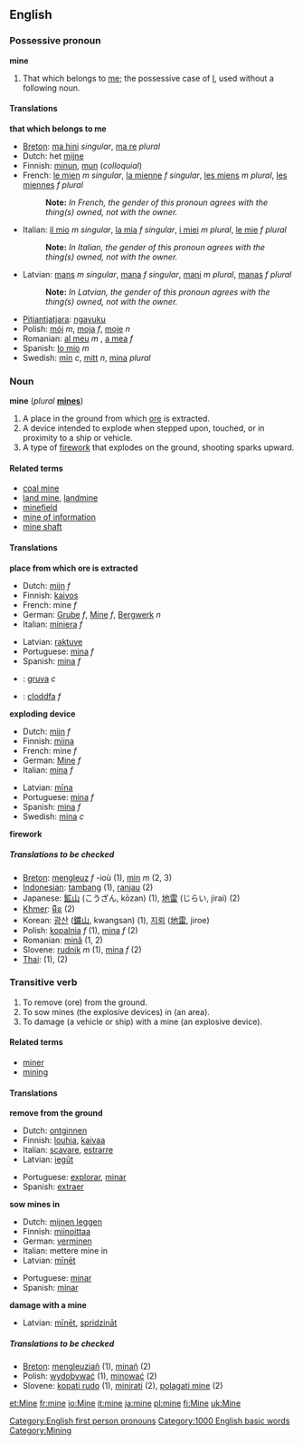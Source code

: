 {{See|Mine}}

==English==
===Possessive pronoun===
'''mine'''

#<!--DefA-->That which belongs to [[me]]; the possessive case of [[I]], used without a following noun.

====Translations====
<!--DefA-->'''that which belongs to me'''
{{top}}
*[[Breton]]: [[ma hini]] ''singular'', [[ma re]] ''plural''
*Dutch: het [[mijne]]
*Finnish: [[minun]], [[mun#Finnish|mun]] (''colloquial'')
*French: [[mien|le mien]] ''m singular'', [[mienne|la mienne]] ''f singular'', [[miens|les miens]] ''m plural'', [[miennes|les miennes]] ''f plural''
*:'''Note:''' ''In French, the gender of this pronoun agrees with the thing(s) owned, not with the owner.''
*Italian: [[mio|il mio]] ''m singular'', [[mia|la mia]] ''f singular'', [[miei|i miei]] ''m plural'', [[mie|le mie]] ''f plural''
*:'''Note:''' ''In Italian, the gender of this pronoun agrees with the thing(s) owned, not with the owner.''
{{mid}}
*Latvian: [[mans]] ''m singular'', [[mana#Latvian|mana]] ''f singular'', [[mani]] ''m plural'', [[manas]] ''f plural''
*:'''Note:''' ''In Latvian, the gender of this pronoun agrees with the thing(s) owned, not with the owner.''
*[[Pitjantjatjara]]: [[ngayuku]]
*Polish: [[mój]] ''m'', [[moja]] ''f'', [[moje]] ''n''
*Romanian: [[al meu]] ''m'' , [[a mea]] ''f''
*Spanish: [[lo mio]] ''m''
*Swedish: [[min]] ''c'', [[mitt#Swedish|mitt]] ''n'', [[mina#Swedish|mina]] ''plural''
{{bottom}}

===Noun===
'''mine''' (''plural'' '''[[mines]]''')

#<!--DefB-->A place in the ground from which [[ore]] is extracted.
#<!--DefC-->A device intended to explode when stepped upon, touched, or in proximity to a ship or vehicle.
#<!--DefD-->A type of [[firework]] that explodes on the ground, shooting sparks upward.

====Related terms====
*[[coal mine]]
*[[land mine]], [[landmine]]
*[[minefield]]
*[[mine of information]]
*[[mine shaft]]

====Translations====

<!--DefB-->'''place from which ore is extracted'''
{{top}}
*Dutch: [[mijn]] ''f''
*Finnish: [[kaivos]]
*French: mine ''f''
*German: [[Grube]] ''f'', [[Mine]] ''f'', [[Bergwerk]] ''n''
*Italian: [[miniera]] ''f''
{{mid}}
*Latvian: [[raktuve]]
*Portuguese: [[mina#Portuguese|mina]] ''f''
*Spanish: [[mina#Spanish|mina]] ''f''
*{{sv}}: [[gruva]] ''c''
*{{cy}}: [[cloddfa]] ''f''
{{bottom}}

<!--DefC-->'''exploding device'''
{{top}}
*Dutch: [[mijn]] ''f''
*Finnish: [[miina]]
*French: mine ''f''
*German: [[Mine]] ''f''
*Italian: [[mina#Italian|mina]] ''f''
{{mid}}
*Latvian: [[mīna]]
*Portuguese: [[mina#Portuguese|mina]] ''f''
*Spanish: [[mina#Spanish|mina]] ''f''
*Swedish: [[mina#Swedish|mina]] ''c''
{{bottom}}

<!--DefD-->'''firework'''
{{top}}
{{mid}}
{{bottom}}

=====Translations to be checked=====
<!--Remove this section once all of the translations below have been moved into the tables above.-->
{{checktrans}}

*[[Breton]]: [[mengleuz]] ''f'' -ioù (1), [[min]] ''m'' (2, 3)
*[[Indonesian]]: [[tambang]] (1), [[ranjau]] (2)
*Japanese: [[鉱山]] (こうざん, kōzan) (1), [[地雷]] (じらい, jirai) (2)
*[[Khmer]]: [[មីន]] (2)
*Korean: [[광산]] ([[鑛山]], kwangsan) (1), [[지뢰]] ([[地雷]], jiroe)
*Polish: [[kopalnia]] ''f'' (1), [[mina]] ''f'' (2)
*Romanian: [[mină]] (1, 2)
*Slovene: [[rudnik]] ''m'' (1), [[mina]] ''f'' (2)
*[[Thai]]: {{THchar|[[เหมืองแร่]]}} (1), {{THchar|[[กับระเบิด]]}} (2)

===Transitive verb===
{{en-infl-reg-other-e|min|e|}}

#<!--Def-->To remove (ore) from the ground.
#<!--Def-->To sow mines (the explosive devices) in (an area).
#<!--Def-->To damage (a vehicle or ship) with a mine (an explosive device).

====Related terms====
*[[miner]]
*[[mining]]

====Translations====

<!--Def-->'''remove from the ground'''
{{top}}
<!--languages from A to I go here-->
*Dutch: [[ontginnen]]
*Finnish: [[louhia]], [[kaivaa]]
*Italian: [[scavare]], [[estrarre]]
*Latvian: [[iegūt]]
{{mid}}
<!--languages from J to Z go here-->
*Portuguese: [[explorar]], [[minar]]
*Spanish: [[extraer]]
{{bottom}}

<!--Def-->'''sow mines in'''
{{top}}
<!--languages from A to I go here-->
*Dutch: [[mijnen leggen]]
*Finnish: [[miinoittaa]]
*German: [[verminen]]
*Italian: mettere mine in
*Latvian: [[mīnēt]]
{{mid}}
<!--languages from J to Z go here-->
*Portuguese: [[minar]]
*Spanish: [[minar]]
{{bottom}}

<!--Def-->'''damage with a mine'''
{{top}}
<!--languages from A to I go here-->
{{mid}}
<!--languages from J to Z go here-->
*Latvian: [[mīnēt]], [[spridzināt]]
{{bottom}}

=====Translations to be checked=====
<!--Remove this section once all of the translations below have been moved into the tables above.-->
{{checktrans}}

*[[Breton]]: [[mengleuziañ]] (1), [[minañ]] (2)
*Polish: [[wydobywać]] (1), [[minować]] (2)
*Slovene: [[kopati rudo]] (1), [[minirati]] (2), [[polagati mine]] (2)

[[Category:English first person pronouns]]

[[Category:1000 English basic words]]
[[Category:Mining]]

[[et:Mine]]
[[fr:mine]]
[[io:Mine]]
[[it:mine]]
[[ja:mine]]
[[pl:mine]]
[[fi:Mine]]
[[uk:Mine]]